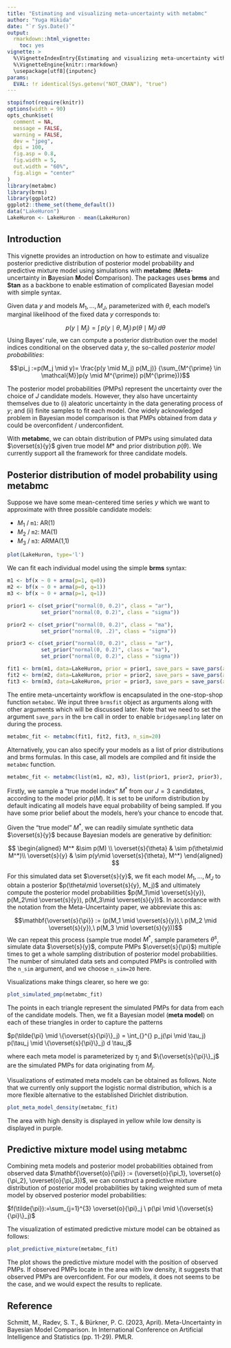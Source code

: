 ```yaml
---
title: "Estimating and visualizing meta-uncertainty with metabmc"
author: "Yuga Hikida"
date: "`r Sys.Date()`"
output:
  rmarkdown::html_vignette:
    toc: yes
vignette: >
  %\VignetteIndexEntry{Estimating and visualizing meta-uncertainty with metabmc}
  %\VignetteEngine{knitr::rmarkdown}
  \usepackage[utf8]{inputenc}
params:
  EVAL: !r identical(Sys.getenv("NOT_CRAN"), "true")
---
```


```r
stopifnot(require(knitr))
options(width = 90)
opts_chunk$set(
  comment = NA,
  message = FALSE,
  warning = FALSE,
  dev = "jpeg",
  dpi = 100,
  fig.asp = 0.8,
  fig.width = 5,
  out.width = "60%",
  fig.align = "center"
)
library(metabmc)
library(brms)
library(ggplot2)
ggplot2::theme_set(theme_default())
data("LakeHuron")
LakeHuron <- LakeHuron - mean(LakeHuron)
```

## Introduction

This vignette provides an introduction on how to estimate and visualize posterior 
predictive distribution of posterior model probability and predictive mixture 
model using simulations with **metabmc** (**Meta**-uncertainty in **B**ayesian **M**odel **C**omparison).
The packages uses **brms** and **Stan** as a backbone to enable estimation of 
complicated Bayesian model with simple syntax.

Given data $y$ and models $M_1,\ldots,M_J$, parameterized with $\theta$, each model's marginal likelihood of the fixed data $y$ corresponds to:

$$p(y \mid M_j) =\int_{}^{}\,p(y \mid \theta, M_j)\,p(\theta \mid M_j) \,d\theta$$
Using Bayes' rule, we can compute a posterior distribution over the model indices conditional on the observed data $y$, the so-called *posterior model probabilities*:

$$\pi_j :=p(M_j \mid y)= \frac{p(y \mid M_j) p(M_j)} {\sum_{M^{\prime} \in \mathcal{M}}p(y \mid M^{\prime}) p(M^{\prime})}$$

The posterior model probabilities (PMPs) represent the uncertainty over the choice of 
$J$ candidate models. However, they also have uncertainty themselves due to (i) aleatoric uncertainty in the data 
generating process of $y$; and (ii) finite samples to fit each model. 
One widely acknowledged problem in Bayesian model comparison is that PMPs obtained from data $y$ could be overconfident / underconfident.

With **metabmc**, we can obtain distribution of PMPs using simulated 
data $\overset{s}{y}$ given true model $M*$ and prior distribution $p(\theta)$. 
We currently support all the framework for three candidate models.

## Posterior distribution of model probability using **metabmc**

Suppose we have some mean-centered time series $y$ which we want to approximate with three possible candidate models:

- $M_1$ / `m1`: AR(1)
- $M_2$ / `m2`: MA(1)
- $M_3$ / `m3`: ARMA(1,1)

```r
plot(LakeHuron, type='l')
```

We can fit each individual model using the simple **brms** syntax:

```r
m1 <- bf(x ~ 0 + arma(p=1, q=0))
m2 <- bf(x ~ 0 + arma(p=0, q=1))
m3 <- bf(x ~ 0 + arma(p=1, q=1))

prior1 <- c(set_prior("normal(0, 0.2)", class = "ar"),
           set_prior("normal(0, 0.2)", class = "sigma"))

prior2 <- c(set_prior("normal(0, 0.2)", class = "ma"),
           set_prior("normal(0, .2)", class = "sigma"))

prior3 <- c(set_prior("normal(0, 0.2)", class = "ar"),
           set_prior("normal(0, 0.2)", class = "ma"),
           set_prior("normal(0, 0.2)", class = "sigma"))

fit1 <- brm(m1, data=LakeHuron, prior = prior1, save_pars = save_pars(all = TRUE))
fit2 <- brm(m2, data=LakeHuron, prior = prior2, save_pars = save_pars(all = TRUE))
fit3 <- brm(m3, data=LakeHuron, prior = prior3, save_pars = save_pars(all = TRUE))
```

The entire meta-uncertainty workflow is encapsulated in the one-stop-shop function `metabmc`.
We input three `brmsfit` object as arguments along with other arguments which
will be discussed later. Note that we need to set the argument `save_pars` in the `brm` call in order to enable `bridgesampling` later 
on during the process.

```r
metabmc_fit <- metabmc(fit1, fit2, fit3, n_sim=20)
```

Alternatively, you can also specify your models as a list of prior distributions and brms formulas. In this case, all models are compiled and fit inside the `metabmc` function.

```r
metabmc_fit <- metabmc(list(m1, m2, m3), list(prior1, prior2, prior3), data = LakeHuron, n_sim=20)
```

Firstly, we sample a "true model index" $M^*$ from our $J = 3$ candidates, according to the model prior $p(M)$. 
It is set to be uniform distribution by default indicating all models have equal
probability of being sampled. If you have some prior belief about the models, here's your chance to encode that.

Given the "true model" $M^*$, we can readily simulate synthetic data $\overset{s}{y}$ because Bayesian models are generative by definition:

$$
\begin{aligned}
M^* &\sim p(M) \\
\overset{s}{\theta} & \sim p(\theta\mid M^*)\\
\overset{s}{y} & \sim p(y\mid \overset{s}{\theta}, M^*)
\end{aligned}
$$

For this simulated data set $\overset{s}{y}$, we fit each model $M_1, \ldots, M_J$ to obtain a posterior $p(\theta\mid \overset{s}{y}, M_j)$ and ultimately compute the posterior model probabilities $p(M_1\mid \overset{s}{y}), p(M_2\mid \overset{s}{y}), p(M_3\mid \overset{s}{y})$. In accordance with the notation from the Meta-Uncertainty paper, we abbreviate this as:

$$\mathbf{\overset{s}{\pi}} := (p(M_1 \mid \overset{s}{y}),\ p(M_2 \mid \overset{s}{y}),\ p(M_3 \mid \overset{s}{y}))$$
We can repeat this process (sample true model $M^*$, sample parameters $\theta^s$, simulate data $\overset{s}{y}$, compute PMPs $\overset{s}{\pi}$) multiple times to get a whole sampling distribution of posterior model probabilities. 
The number of simulated data sets and computed PMPs is controlled with the `n_sim` argument, and we choose `n_sim=20` here.

Visualizations make things clearer, so here we go:

```r
plot_simulated_pmp(metabmc_fit)
```

The points in each triangle represent the simulated PMPs for data from each of the candidate models.
Then, we fit a Bayesian model (**meta model**) on each of these triangles in order to capture the patterns

$p(\tilde{\pi} \mid \{\overset{s}{\pi}\}_j) = \int_{}^{} p_j(\pi \mid \tau_j) p(\tau_j \mid \{\overset{s}{\pi}\}_j) d \tau_j$

where each meta model is parameterized by $\tau_j$ and
$\{\overset{s}{\pi}\}_j$ are the simulated PMPs for data originating from $M_j$.

Visualizations of estimated meta models can be obtained as follows. Note that we
currently only support the logistic normal distribution, which is a more flexible alternative to the 
established Dirichlet distribution.

```r
plot_meta_model_density(metabmc_fit)
```

The area with high density is displayed in yellow while low density is displayed 
in purple.

## Predictive mixture model using **metabmc**

Combining meta models and posterior model probabilities obtained from observed
data $\mathbf{\overset{o}{\pi}} := (\overset{o}{\pi_1}, \overset{o}{\pi_2}, \overset{o}{\pi_3})$, 
we can construct a predictive mixture distribution of posterior model probabilities 
by taking weighted sum of meta model by observed posterior model probabilities:

$f(\tilde{\pi}):=\sum_{j=1}^{3} \overset{o}{\pi}_j \ p(\pi \mid \{\overset{s}{\pi}\}_j)$

The visualization of estimated predictive mixture model can be obtained as follows:

```r
plot_predictive_mixture(metabmc_fit)
```

The plot shows the predictive mixture model with the position of observed PMPs.
If observed PMPs locate in the area with low density, it suggests that observed
PMPs are overconfident. For our models, it does not seems to be the case, and we would expect the results to replicate.


## Reference

Schmitt, M., Radev, S. T., & Bürkner, P. C. (2023, April). Meta-Uncertainty in 
Bayesian Model Comparison. In International Conference on Artificial Intelligence 
and Statistics (pp. 11-29). PMLR.

